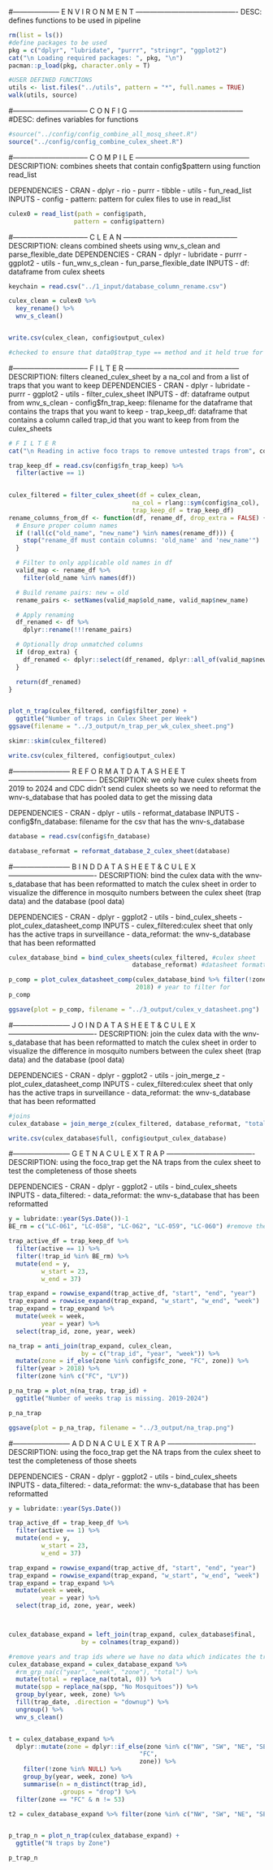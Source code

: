 
#-------------------- E N V I R O N M E N T -------------------------------------------
DESC: defines functions to be used in pipeline
```r

rm(list = ls())
#define packages to be used
pkg = c("dplyr", "lubridate", "purrr", "stringr", "ggplot2")
cat("\n Loading required packages: ", pkg, "\n")
pacman::p_load(pkg, character.only = T)

#USER DEFINED FUNCTIONS
utils <- list.files("../utils", pattern = "*", full.names = TRUE)
walk(utils, source)
```

#--------------------------------  C O N F I G  ------------------------------------------------
#DESC: defines variables for functions

```r
#source("../config/config_combine_all_mosq_sheet.R")
source("../config/config_combine_culex_sheet.R")
```

#--------------------------------  C O M P I L E  ------------------------------------------------
DESCRIPTION: combines sheets that contain config\$pattern using function read_list

DEPENDENCIES
-   CRAN
    -   dplyr
    -   rio
    -   purrr
    -   tibble
-   utils
    -   fun_read_list
INPUTS
-   config
    -   pattern: pattern for culex files to use in read_list
    
```r
culex0 = read_list(path = config$path, 
                  pattern = config$pattern)
```

#--------------------------------  C L E A N  ------------------------------------------------
DESCRIPTION: cleans combined sheets using wnv_s_clean and parse_flexible_date
DEPENDENCIES
-   CRAN
    -   dplyr
    -   lubridate
    -   purrr
    -   ggplot2
-   utils
    -   fun_wnv_s_clean
    -   fun_parse_flexible_date
INPUTS
-   df: dataframe from culex sheets

```r
keychain = read.csv("../1_input/database_column_rename.csv")

culex_clean = culex0 %>% 
  key_rename() %>%
  wnv_s_clean()


write.csv(culex_clean, config$output_culex)

#checked to ensure that data0$trap_type == method and it held true for str_detect(trap_id, "gr) == "G

``` 

#--------------------------------  F I L T E R  ------------------------------------------------
DESCRIPTION: filters cleaned_culex_sheet by a na_col and from a list of traps that you want to keep
DEPENDENCIES
-   CRAN
    -   dplyr
    -   lubridate
    -   purrr
    -   ggplot2
-   utils
    -   filter_culex_sheet
INPUTS
-   df: dataframe output from wnv_s_clean
-   config$fn_trap_keep: filename for the dataframe that contains the traps that you want to keep
-   trap_keep_df: dataframe that contains a column called trap_id that you want to keep from from the culex_sheets

```r
# F I L T E R
cat("\n Reading in active foco traps to remove untested traps from", config$fn_trap_keep, "\n")

trap_keep_df = read.csv(config$fn_trap_keep) %>% 
  filter(active == 1)
  

culex_filtered = filter_culex_sheet(df = culex_clean, 
                                  na_col = rlang::sym(config$na_col), 
                                  trap_keep_df = trap_keep_df)
rename_columns_from_df <- function(df, rename_df, drop_extra = FALSE) {
  # Ensure proper column names
  if (!all(c("old_name", "new_name") %in% names(rename_df))) {
    stop("rename_df must contain columns: 'old_name' and 'new_name'")
  }

  # Filter to only applicable old names in df
  valid_map <- rename_df %>%
    filter(old_name %in% names(df))

  # Build rename pairs: new = old
  rename_pairs <- setNames(valid_map$old_name, valid_map$new_name)

  # Apply renaming
  df_renamed <- df %>%
    dplyr::rename(!!!rename_pairs)

  # Optionally drop unmatched columns
  if (drop_extra) {
    df_renamed <- dplyr::select(df_renamed, dplyr::all_of(valid_map$new_name))
  }

  return(df_renamed)
}


plot_n_trap(culex_filtered, config$filter_zone) +
  ggtitle("Number of traps in Culex Sheet per Week")
ggsave(filename = "../3_output/n_trap_per_wk_culex_sheet.png")

skimr::skim(culex_filtered)

write.csv(culex_filtered, config$output_culex)
```

#------------------------ R E F O R M A T   D A T A S H E E T -------------------------------------
DESCRIPTION: we only have culex sheets from 2019 to 2024 and CDC didn't send culex sheets so we need to reformat
the wnv-s_database that has pooled data to get the missing data

DEPENDENCIES
-   CRAN
    -   dplyr
-   utils
    -   reformat_database
INPUTS
-   config$fn_database: filename for the csv that has the wnv-s_database

```r
database = read.csv(config$fn_database)

database_reformat = reformat_database_2_culex_sheet(database)
```

#------------------------ B I N D   D A T A S H E E T  &  C U L E X -------------------------------------
DESCRIPTION: bind the culex data with the wnv-s_database that has been reformatted to match the culex sheet
in order to visualize the difference in mosquito numbers between the culex sheet (trap data) and the
database (pool data)

DEPENDENCIES
-   CRAN
    -   dplyr
    -   ggplot2
-   utils
    -   bind_culex_sheets
    -   plot_culex_datasheet_comp
INPUTS
-   culex_filtered:culex sheet that only has the active traps in surveillance
-   data_reformat: the wnv-s_database that has been reformatted

```r
culex_database_bind = bind_culex_sheets(culex_filtered, #culex sheet
                                  database_reformat) #datasheet formatted

p_comp = plot_culex_datasheet_comp(culex_database_bind %>% filter(!zone %in% config$filter_zone), #combined data
                                   2018) # year to filter for
p_comp

ggsave(plot = p_comp, filename = "../3_output/culex_v_datasheet.png")
```

#------------------------ J O I N   D A T A S H E E T  &  C U L E X -------------------------------------
DESCRIPTION: join the culex data with the wnv-s_database that has been reformatted to match the culex sheet
in order to visualize the difference in mosquito numbers between the culex sheet (trap data) and the
database (pool data)

DEPENDENCIES
-   CRAN
    -   dplyr
    -   ggplot2
-   utils
    -   join_merge_z
    -   plot_culex_datasheet_comp
INPUTS
-   culex_filtered:culex sheet that only has the active traps in surveillance
-   data_reformat: the wnv-s_database that has been reformatted


```r
#joins 
culex_database = join_merge_z(culex_filtered, database_reformat, "total")

write.csv(culex_database$full, config$output_culex_database)

```


#------------------------ G E T   N A  C U L E X   T R A P  -------------------------------------
DESCRIPTION: using the foco_trap get the NA traps from the culex sheet to test the completeness of those sheets

DEPENDENCIES
-   CRAN
    -   dplyr
    -   ggplot2
-   utils
    -   bind_culex_sheets
INPUTS
-   data_filtered:
-   data_reformat: the wnv-s_database that has been reformatted

```r
y = lubridate::year(Sys.Date())-1
BE_rm = c("LC-061", "LC-058", "LC-062", "LC-059", "LC-060") #remove the traps cdc sent us and weren't managed by VDCI at the time

trap_active_df = trap_keep_df %>%
  filter(active == 1) %>%
  filter(!trap_id %in% BE_rm) %>%
  mutate(end = y,
         w_start = 23,
         w_end = 37)

trap_expand = rowwise_expand(trap_active_df, "start", "end", "year")
trap_expand = rowwise_expand(trap_expand, "w_start", "w_end", "week")
trap_expand = trap_expand %>%
  mutate(week = week,
         year = year) %>%
  select(trap_id, zone, year, week)

na_trap = anti_join(trap_expand, culex_clean, 
                    by = c("trap_id", "year", "week")) %>%
  mutate(zone = if_else(zone %in% config$fc_zone, "FC", zone)) %>%
  filter(year > 2018) %>%
  filter(zone %in% c("FC", "LV"))

p_na_trap = plot_n(na_trap, trap_id) +
  ggtitle("Number of weeks trap is missing. 2019-2024")

p_na_trap

ggsave(plot = p_na_trap, filename = "../3_output/na_trap.png")
```



#------------------------ A D D   N A  C U L E X   T R A P  -------------------------------------
DESCRIPTION: using the foco_trap get the NA traps from the culex sheet to test the completeness of those sheets

DEPENDENCIES
-   CRAN
    -   dplyr
    -   ggplot2
-   utils
    -   bind_culex_sheets
INPUTS
-   data_filtered:
-   data_reformat: the wnv-s_database that has been reformatted

```r
y = lubridate::year(Sys.Date())

trap_active_df = trap_keep_df %>%
  filter(active == 1) %>%
  mutate(end = y,
         w_start = 23,
         w_end = 37)

trap_expand = rowwise_expand(trap_active_df, "start", "end", "year")
trap_expand = rowwise_expand(trap_expand, "w_start", "w_end", "week")
trap_expand = trap_expand %>%
  mutate(week = week,
         year = year) %>%
  select(trap_id, zone, year, week)



culex_database_expand = left_join(trap_expand, culex_database$final, 
                    by = colnames(trap_expand))

#remove years and trap ids where we have no data which indicates the traps didn't exist yet or we don't have any data
culex_database_expand = culex_database_expand %>%
  #rm_grp_na(c("year", "week", "zone"), "total") %>%
  mutate(total = replace_na(total, 0)) %>%
  mutate(spp = replace_na(spp, "No Mosquitoes")) %>%
  group_by(year, week, zone) %>%
  fill(trap_date, .direction = "downup") %>%
  ungroup() %>%
  wnv_s_clean()


t = culex_database_expand %>% 
  dplyr::mutate(zone = dplyr::if_else(zone %in% c("NW", "SW", "NE", "SE"), 
                                    "FC", 
                                    zone)) %>%
    filter(!zone %in% NULL) %>%
    group_by(year, week, zone) %>%
    summarise(n = n_distinct(trap_id),
              .groups = "drop") %>%
  filter(zone == "FC" & n != 53)

t2 = culex_database_expand %>% filter(zone %in% c("NW", "SW", "NE", "SE") & year == 2020 & week == 23)


p_trap_n = plot_n_trap(culex_database_expand) +
  ggtitle("N traps by Zone")

p_trap_n

```




